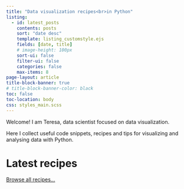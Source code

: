 ```yaml
---
title: "Data visualization recipes<br>in Python"
listing:
  - id: latest_posts
    contents: posts
    sort: "date desc"
    template: listing_customstyle.ejs
    fields: [date, title]
    # image-height: 100px
    sort-ui: false
    filter-ui: false
    categories: false
    max-items: 8
page-layout: article
title-block-banner: true 
# title-block-banner-color: black
toc: false
toc-location: body
css: styles_main.scss
---
```


:::{.column-page}
:::


Welcome! I am Teresa, data scientist focused on data visualization. 

Here I collect useful code snippets, recipes and tips for visualizing and analysing data with Python. 


# Latest recipes 

::: {#latest_posts}
:::

<div class="view_all">[Browse all recipes...](all_posts_categorized.qmd)</div>

<!-- ## Tutorials and projects  -->

